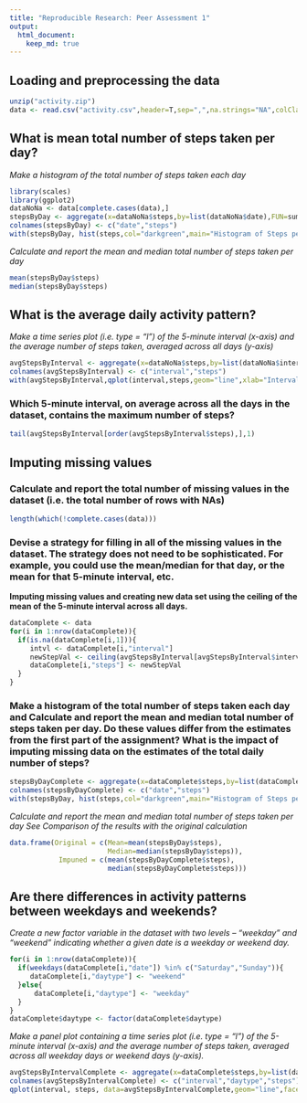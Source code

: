 ---
title: "Reproducible Research: Peer Assessment 1"
output: 
  html_document:
    keep_md: true
---


## Loading and preprocessing the data
```{r}

unzip("activity.zip")
data <- read.csv("activity.csv",header=T,sep=",",na.strings="NA",colClasses=c("integer","Date","integer"))

```


## What is mean total number of steps taken per day?
*Make a histogram of the total number of steps taken each day*
```{r}
library(scales)
library(ggplot2)
dataNoNa <- data[complete.cases(data),]
stepsByDay <- aggregate(x=dataNoNa$steps,by=list(dataNoNa$date),FUN=sum)
colnames(stepsByDay) <- c("date","steps")
with(stepsByDay, hist(steps,col="darkgreen",main="Histogram of Steps per Day", xlab="Steps", ylab="Frequency in Days"))
```

*Calculate and report the mean and median total number of steps taken per day*
```{r}
mean(stepsByDay$steps)
median(stepsByDay$steps)
```


## What is the average daily activity pattern?
*Make a time series plot (i.e. type = "l") of the 5-minute interval (x-axis) and the average number of steps taken, averaged across all days (y-axis)*

```{r}
avgStepsByInterval <- aggregate(x=dataNoNa$steps,by=list(dataNoNa$interval),FUN=mean)
colnames(avgStepsByInterval) <- c("interval","steps")
with(avgStepsByInterval,qplot(interval,steps,geom="line",xlab="Interval", ylab="Steps"))

```
### Which 5-minute interval, on average across all the days in the dataset, contains the maximum number of steps?
```{r}
tail(avgStepsByInterval[order(avgStepsByInterval$steps),],1)

```

## Imputing missing values
### Calculate and report the total number of missing values in the dataset (i.e. the total number of rows with NAs)
```{r}
length(which(!complete.cases(data)))
```
### Devise a strategy for filling in all of the missing values in the dataset. The strategy does not need to be sophisticated. For example, you could use the mean/median for that day, or the mean for that 5-minute interval, etc.

**Imputing missing values and creating new data set using the ceiling of the mean of the 5-minute interval across all days.**
```{r}
dataComplete <- data
for(i in 1:nrow(dataComplete)){
  if(is.na(dataComplete[i,1])){
     intvl <- dataComplete[i,"interval"]
     newStepVal <- ceiling(avgStepsByInterval[avgStepsByInterval$interval == intvl,"steps"])
     dataComplete[i,"steps"] <- newStepVal
  }
}

```

### Make a histogram of the total number of steps taken each day and Calculate and report the mean and median total number of steps taken per day. Do these values differ from the estimates from the first part of the assignment? What is the impact of imputing missing data on the estimates of the total daily number of steps?

```{r}
stepsByDayComplete <- aggregate(x=dataComplete$steps,by=list(dataComplete$date),FUN=sum)
colnames(stepsByDayComplete) <- c("date","steps")
with(stepsByDay, hist(steps,col="darkgreen",main="Histogram of Steps per Day", xlab="Steps", ylab="Frequency in Days"))
```

*Calculate and report the mean and median total number of steps taken per day*
*See Comparison of the results with the original calculation*
```{r}
data.frame(Original = c(Mean=mean(stepsByDay$steps),
                        Median=median(stepsByDay$steps)), 
            Impuned = c(mean(stepsByDayComplete$steps),
                        median(stepsByDayComplete$steps)))
```

## Are there differences in activity patterns between weekdays and weekends?
*Create a new factor variable in the dataset with two levels – “weekday” and “weekend” indicating whether a given date is a weekday or weekend day.*
```{r}
for(i in 1:nrow(dataComplete)){
  if(weekdays(dataComplete[i,"date"]) %in% c("Saturday","Sunday")){
     dataComplete[i,"daytype"] <- "weekend"
  }else{
      dataComplete[i,"daytype"] <- "weekday"
  }
}
dataComplete$daytype <- factor(dataComplete$daytype)
```

*Make a panel plot containing a time series plot (i.e. type = "l") of the 5-minute interval (x-axis) and the average number of steps taken, averaged across all weekday days or weekend days (y-axis).*

```{r}
avgStepsByIntervalComplete <- aggregate(x=dataComplete$steps,by=list(dataComplete$interval,dataComplete$daytype),FUN=mean)
colnames(avgStepsByIntervalComplete) <- c("interval","daytype","steps")
qplot(interval, steps, data=avgStepsByIntervalComplete,geom="line",facets=. ~ daytype)
```
